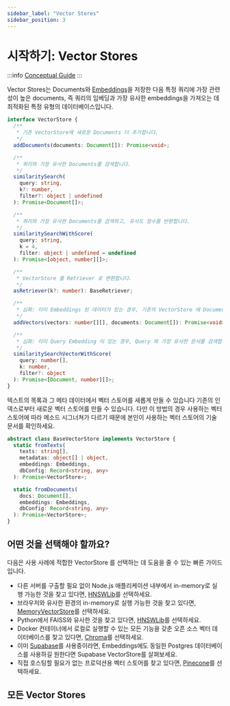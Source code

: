 ```yaml
---
sidebar_label: "Vector Stores"
sidebar_position: 3
---
```


# 시작하기: Vector Stores

:::info
[Conceptual Guide](https://docs.langchain.com/docs/components/indexing/vectorstore)
:::

Vector Stores는 Documents와 [Embeddings](../../models/embeddings/)을 저장한 다음 특정 쿼리에 가장 관련성이 높은 documents, 즉 쿼리의 임베딩과 가장 유사한 embeddings을 가져오는 데 최적화된 특정 유형의 데이터베이스입니다.

```typescript
interface VectorStore {
  /**
   * 기존 VectorStore에 새로운 Documents 더 추가합니다.
   */
  addDocuments(documents: Document[]): Promise<void>;

  /**
   * 쿼리와 가장 유사한 Documents를 검색합니다.
   */
  similaritySearch(
    query: string,
    k?: number,
    filter?: object | undefined
  ): Promise<Document[]>;

  /**
   * 쿼리와 가장 유사한 Documents를 검색하고, 유사도 점수를 반환합니다.
   */
  similaritySearchWithScore(
    query: string,
    k = 4,
    filter: object | undefined = undefined
  ): Promise<[object, number][]>;

  /**
   * VectorStore 를 Retriever 로 변환합니다.
   */
  asRetriever(k?: number): BaseRetriever;

  /**
   * 심화: 이미 Embeddings 된 데이터가 있는 경우, 기존의 VectorStore 에 Documents 를 추가합니다.
   */
  addVectors(vectors: number[][], documents: Document[]): Promise<void>;

  /**
   * 심화: 이미 Query Embedding 이 있는 경우, Query 와 가장 유사한 문서를 검색합니다.
   */
  similaritySearchVectorWithScore(
    query: number[],
    k: number,
    filter?: object
  ): Promise<[Document, number][]>;
}
```

텍스트의 목록과 그 메타 데이터에서 벡터 스토어를 새롭게 만들 수 있습니다
기존의 인덱스로부터 새로운 벡터 스토어를 만들 수 있습니다. 다만 이 방법의 경우 사용하는 벡터 스토어에 따라 메소드 시그너쳐가 다르기 때문에 본인이 사용하는 벡터 스토어의 기술 문서를 확인하세요.

```typescript
abstract class BaseVectorStore implements VectorStore {
  static fromTexts(
    texts: string[],
    metadatas: object[] | object,
    embeddings: Embeddings,
    dbConfig: Record<string, any>
  ): Promise<VectorStore>;

  static fromDocuments(
    docs: Document[],
    embeddings: Embeddings,
    dbConfig: Record<string, any>
  ): Promise<VectorStore>;
}
```

## 어떤 것을 선택해야 할까요?

다음은 사용 사례에 적합한 VectorStore 를 선택하는 데 도움을 줄 수 있는 빠른 가이드 입니다.

- 다른 서버를 구출할 필요 없이 Node.js 애플리케이션 내부에서 in-memory로 실행 가능한 것을 찾고 있다면, [HNSWLib](./integrations/hnswlib)를 선택하세요.
- 브라우저와 유사한 환경의 in-memory로 실행 가능한 것을 찾고 있다면, [MemoryVectorStore](./integrations/memory)를 선택하세요.
- Python에서 FAISS와 유사한 것을 찾고 있다면, [HNSWLib](./integrations/hnswlib)를 선택하세요.
- Docker 컨테이너에서 로컬로 실행할 수 있는 모든 기능을 갖춘 오픈 소스 벡터 데이터베이스를 찾고 있다면, [Chroma](./integrations/chroma)를 선택하세요.
- 이미 [Supabase](./integrations/supabase)를 사용중이라면, Embeddings에도 동일한 Postgres 데이터베이스를 사용하길 원한다면 Supabase VectorStore를 살펴보세요.
- 직접 호스팅할 필요가 없는 프로덕션용 벡터 스토어를 찾고 있다면, [Pinecone](./integrations/pinecone)를 선택하세요.

## 모든 Vector Stores


<DocCardList />
